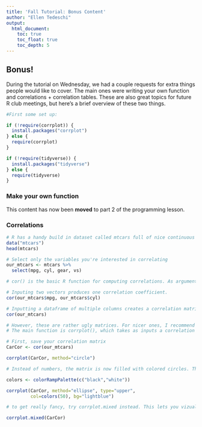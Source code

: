 ```yaml
---
title: 'Fall Tutorial: Bonus Content'
author: "Ellen Tedeschi"
output:
  html_document:
    toc: true
    toc_float: true
    toc_depth: 5
---
```


## Bonus!

During the tutorial on Wednesday, we had a couple requests for extra things people would like to cover. The main ones were writing your own function and correlations + correlation tables. These are also great topics for future R club meetings, but here's a brief overview of these two things.

```r
#First some set up:

if (!require(corrplot)) {
  install.packages("corrplot")
} else {
  require(corrplot)
}

if (!require(tidyverse)) {
  install.packages("tidyverse")
} else {
  require(tidyverse)
}
```

### Make your own function

This content has now been **moved** to part 2 of the programming lesson.

### Correlations

```r

# R has a handy build in dataset called mtcars full of nice continuous variables we can correlate. 
data("mtcars")
head(mtcars)

# Select only the variables you're interested in correlating
our_mtcars <- mtcars %>% 
  select(mpg, cyl, gear, vs)

# cor() is the basic R function for computing correlations. As arguments, it needs two vectors of the same length, or a dataframe with at least two columns. 

# Inputing two vectors produces one correlation coefficient.
cor(our_mtcars$mpg, our_mtcars$cyl)

# Inputting a dataframe of multiple columns creates a correlation matrix
cor(our_mtcars)

# However, these are rather ugly matrices. For nicer ones, I recommend the corrplot package.
# The main function is corrplot(), which takes as inputs a correlation matrix and a 'method'.

# First, save your correlation matrix
CarCor <- cor(our_mtcars)

corrplot(CarCor, method="circle")

# Instead of numbers, the matrix is now filled with colored circles. The color of the circle represents the value of the correlation, with 1 as the darkest blue and -1 the darkest red. The size and saturation of the circles also gives you information about the value of the correlation. Corrplot has many optional arguments for changing the appearance of this plot. Play around with these, and with the different methods. Type ?corrplot to see all the options.

colors <- colorRampPalette(c("black","white"))

corrplot(CarCor, method="ellipse", type="upper", 
         col=colors(50), bg="lightblue")

# to get really fancy, try corrplot.mixed instead. This lets you vizualize in multiple ways.

corrplot.mixed(CarCor)
```